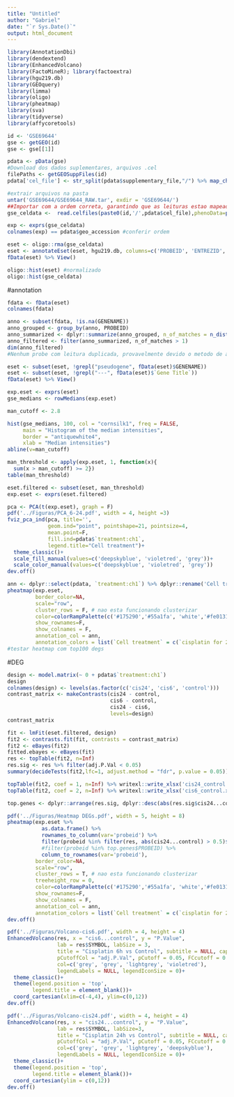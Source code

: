 ```yaml
---
title: "Untitled"
author: "Gabriel"
date: "`r Sys.Date()`"
output: html_document
---
```

```r
library(AnnotationDbi)
library(dendextend)
library(EnhancedVolcano)
library(FactoMineR); library(factoextra)
library(hgu219.db)
library(GEOquery)
library(limma)
library(oligo)
library(pheatmap)
library(sva)
library(tidyverse)
library(affycoretools)
```


```r
id <- 'GSE69644'
gse <- getGEO(id)
gse <- gse[[1]]

pdata <- pData(gse)
#Download dos dados suplementares, arquivos .cel
filePaths <- getGEOSuppFiles(id)
pdata['cel_file'] <- str_split(pdata$supplementary_file,"/") %>% map_chr(tail,1) #Criar nova coluna (cel_file) contendo o nome do arquivo de cada leitura. Importante para manter a ordem das leituras ao importar os dados de leitura

#extrair arquivos na pasta
untar('GSE69644/GSE69644_RAW.tar', exdir = 'GSE69644/')
##Importar com a ordem correta, garantindo que as leituras estao mapeadas para as amostras certas
gse_celdata <-  read.celfiles(paste0(id,'/',pdata$cel_file),phenoData=phenoData(gse))
```

```r
exp <- exprs(gse_celdata)
colnames(exp) == pdata$geo_accession #conferir ordem

eset <- oligo::rma(gse_celdata)
eset <- annotateEset(eset, hgu219.db, columns=c('PROBEID', 'ENTREZID', 'SYMBOL', 'GENENAME'))
fData(eset) %>% View()

oligo::hist(eset) #normalizado
oligo::hist(gse_celdata)
```

#annotation
```r
fdata <- fData(eset)
colnames(fdata)

anno <- subset(fdata, !is.na(GENENAME))
anno_grouped <- group_by(anno, PROBEID)
anno_summarized <- dplyr::summarize(anno_grouped, n_of_matches = n_distinct(GENENAME))
anno_filtered <- filter(anno_summarized, n_of_matches > 1)
dim(anno_filtered)
#Nenhum probe com leitura duplicada, provavelmente devido o metodo de anotacao do affycoretools

eset <- subset(eset, !grepl("pseudogene", fData(eset)$GENENAME))
eset <- subset(eset, !grepl("---", fData(eset)$`Gene Title`))
fData(eset) %>% View()
```


```r
exp.eset <- exprs(eset)
gse_medians <- rowMedians(exp.eset)

man_cutoff <- 2.8

hist(gse_medians, 100, col = "cornsilk1", freq = FALSE,
     main = "Histogram of the median intensities",
     border = "antiquewhite4",
     xlab = "Median intensities")
abline(v=man_cutoff)

man_threshold <- apply(exp.eset, 1, function(x){
  sum(x > man_cutoff) >= 2})
table(man_threshold)

eset.filtered <- subset(eset, man_threshold)
exp.eset <- exprs(eset.filtered)
```

```r
pca <- PCA(t(exp.eset), graph = F)
pdf('../Figuras/PCA_6-24.pdf', width = 4, height =3)
fviz_pca_ind(pca, title='',
             geom.ind="point", pointshape=21, pointsize=4,
             mean.point=F,
             fill.ind=pdata$`treatment:ch1`, 
             legend.title="Cell treatment")+
  theme_classic()+
  scale_fill_manual(values=c('deepskyblue', 'violetred', 'grey'))+
  scale_color_manual(values=c('deepskyblue', 'violetred', 'grey'))
dev.off()

ann <- dplyr::select(pdata, `treatment:ch1`) %>% dplyr::rename('Cell treatment' = 1)
pheatmap(exp.eset,
         border_color=NA,
         scale="row",
         cluster_rows = F, # nao esta funcionando clusterizar
         color=colorRampPalette(c('#175290','#55a1fa', 'white','#fe0131', 'darkred'))(100),
         show_rownames=F,
         show_colnames = F, 
         annotation_col = ann,
         annotation_colors = list(`Cell treatment` = c(`cisplatin for 24h` = 'deepskyblue', `cisplatin for 6h` = 'violetred', control = 'black')))
#testar heatmap com top100 degs
```

#DEG
```r
design <- model.matrix(~ 0 + pdata$`treatment:ch1`)
design
colnames(design) <- levels(as.factor(c('cis24', 'cis6', 'control')))
contrast_matrix <- makeContrasts(cis24 - control, 
                                 cis6 - control,
                                 cis24 - cis6,
                                 levels=design)
contrast_matrix

fit <- lmFit(eset.filtered, design)
fit2 <- contrasts.fit(fit, contrasts = contrast_matrix)
fit2 <- eBayes(fit2)
fitted.ebayes <- eBayes(fit)
res <- topTable(fit2, n=Inf)
res.sig <- res %>% filter(adj.P.Val < 0.05)
summary(decideTests(fit2,lfc=1, adjust.method = "fdr", p.value = 0.05))

topTable(fit2, coef = 1, n=Inf) %>% writexl::write_xlsx('cis24_control.xlsx')
topTable(fit2, coef = 2, n=Inf) %>% writexl::write_xlsx('cis6_control.xlsx')
```

```r
top.genes <- dplyr::arrange(res.sig, dplyr::desc(abs(res.sig$cis24...control))) %>% top_n(n=-5000)

pdf('../Figuras/Heatmap DEGs.pdf', width = 5, height = 8)
pheatmap(exp.eset %>% 
           as.data.frame() %>%
           rownames_to_column(var='probeid') %>% 
           filter(probeid %in% filter(res, abs(cis24...control) > 0.5)$PROBEID) %>% 
           #filter(probeid %in% top.genes$PROBEID) %>% 
           column_to_rownames(var='probeid'),
         border_color=NA,
         scale="row",
         cluster_rows = T, # nao esta funcionando clusterizar
         treeheight_row = 0,
         color=colorRampPalette(c('#175290','#55a1fa', 'white','#fe0131', 'darkred'))(100),
         show_rownames=F,
         show_colnames = F,
         annotation_col = ann,
         annotation_colors = list(`Cell treatment` = c(`cisplatin for 24h` = 'deepskyblue', `cisplatin for 6h` = 'violetred', control = 'grey')))
dev.off()
```

```r
pdf('../Figuras/Volcano-cis6.pdf', width = 4, height = 4)
EnhancedVolcano(res, x = "cis6...control", y = "P.Value",
                lab = res$SYMBOL, labSize = 3,
                title = "Cisplatin 6h vs Control", subtitle = NULL, caption = NULL,
                pCutoffCol = "adj.P.Val", pCutoff = 0.05, FCcutoff = 0.5,
                col=c('grey', 'grey', 'lightgrey', 'violetred'),
                legendLabels = NULL, legendIconSize = 0)+
  theme_classic()+
  theme(legend.position = 'top',
        legend.title = element_blank())+
  coord_cartesian(xlim=c(-4,4), ylim=c(0,12))
dev.off()

pdf('../Figuras/Volcano-cis24.pdf', width = 4, height = 4)
EnhancedVolcano(res, x = "cis24...control", y = "P.Value",
                lab = res$SYMBOL, labSize=3,
                title = "Cisplatin 24h vs Control", subtitle = NULL, caption = NULL,
                pCutoffCol = "adj.P.Val", pCutoff = 0.05, FCcutoff = 0.5,
                col=c('grey', 'grey', 'lightgrey', 'deepskyblue'),
                legendLabels = NULL, legendIconSize = 0)+
  theme_classic()+
  theme(legend.position = 'top',
        legend.title = element_blank())+
  coord_cartesian(ylim = c(0,12))
dev.off()
```

